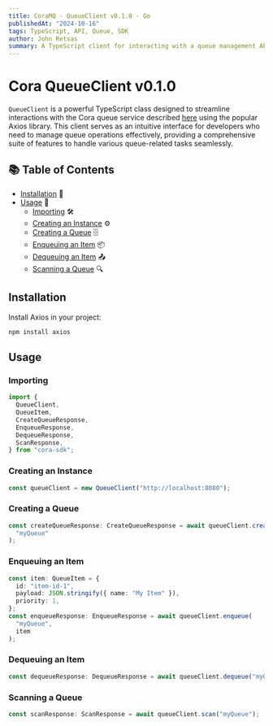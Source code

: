 ```yaml
---
title: CoraMQ - QueueClient v0.1.0 - Go
publishedAt: "2024-10-16"
tags: TypeScript, API, Queue, SDK
author: John Retsas
summary: A TypeScript client for interacting with a queue management API, allowing users to create queues, enqueue, dequeue, and scan items.
---
```


# Cora QueueClient v0.1.0

`QueueClient` is a powerful TypeScript class designed to streamline interactions with the Cora queue service described [here](/blog/cora-queue-service) using the popular Axios library. 
This client serves as an intuitive interface for developers who need to manage queue operations effectively, providing a comprehensive suite of features to handle various queue-related tasks seamlessly.

## 📚 Table of Contents

- [Installation](#installation) 🚀
- [Usage](#usage) 📖
  - [Importing](#importing) 🛠️
  - [Creating an Instance](#creating-an-instance) ⚙️
  - [Creating a Queue](#creating-a-queue) 🗄️
  - [Enqueuing an Item](#enqueuing-an-item) 📦
  - [Dequeuing an Item](#dequeuing-an-item) 📤
  - [Scanning a Queue](#scanning-a-queue) 🔍

## Installation

Install Axios in your project:

```bash
npm install axios
```

## Usage

### Importing

```typescript
import {
  QueueClient,
  QueueItem,
  CreateQueueResponse,
  EnqueueResponse,
  DequeueResponse,
  ScanResponse,
} from "cora-sdk";
```

### Creating an Instance

```typescript
const queueClient = new QueueClient("http://localhost:8080");
```

### Creating a Queue

```typescript
const createQueueResponse: CreateQueueResponse = await queueClient.createQueue(
  "myQueue"
);
```

### Enqueuing an Item

```typescript
const item: QueueItem = {
  id: "item-id-1",
  payload: JSON.stringify({ name: "My Item" }),
  priority: 1,
};
const enqueueResponse: EnqueueResponse = await queueClient.enqueue(
  "myQueue",
  item
);
```

### Dequeuing an Item

```typescript
const dequeueResponse: DequeueResponse = await queueClient.dequeue("myQueue");
```

### Scanning a Queue

```typescript
const scanResponse: ScanResponse = await queueClient.scan("myQueue");
```
